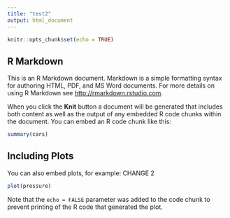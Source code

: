 ```yaml
---
title: "test2"
output: html_document
---
```


```r
knitr::opts_chunk$set(echo = TRUE)
```

## R Markdown

This is an R Markdown document. Markdown is a simple formatting syntax for authoring HTML, PDF, and MS Word documents. For more details on using R Markdown see <http://rmarkdown.rstudio.com>.

When you click the **Knit** button a document will be generated that includes both content as well as the output of any embedded R code chunks within the document. You can embed an R code chunk like this:

```r
summary(cars)
```

## Including Plots 

You can also embed plots, for example: CHANGE 2

```r
plot(pressure)
```

Note that the `echo = FALSE` parameter was added to the code chunk to prevent printing of the R code that generated the plot.
